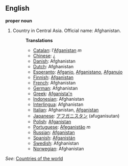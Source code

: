 ==English==

'''proper noun'''

# Country in Central Asia. Official name: Afghanistan.
#:'''Translations'''
#:*[[Catalan]]: l'[[Afganistan]] ''m''
#:*[[Chinese]]: [[¿]]
#:*[[Danish]]: Afghanistan
#:*[[Dutch]]: Afghanistan
#:*[[Esperanto]]: [[Afganio]], [[Afganistano]], [[Afganujo]]
#:*[[Finnish]]: [[Afganistan]]
#:*[[French]]: Afghanistan
#:*[[German]]: Afghanistan
#:*[[Greek]]: [[Afganista'n]]
#:*[[Indonesian]]: Afghanistan
#:*[[Interlingua]]: Afghanistan
#:*[[Italian]]: Afghanistan, [[Afganistan]]
#:*[[Japanese]]: [[アフガニスタン]] (afuganisutan)
#:*[[Polish]]: [[Afganistan]]
#:*[[Portuguese]]: [[Afeganistão]] ''m''
#:*[[Russian]]: [[Afganistan]]
#:*[[Spanish]]: [[Afganistán]]
#:*[[Swedish]]: Afghanistan
#:*[[Norwegian]]: Afghanistan
''See'': [[Countries of the world]]
